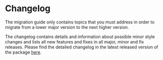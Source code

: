 # Changelog

The migration guide only contains topics that you must address in order to migrate from a lower major version to the next higher version. 

The changelog contains details and information about possible minor style changes and lists all new features and fixes in all major, minor and fix releases. Please find the detailed changelog in the latest released version of the package [here](https://pub.dev/packages/flex_color_scheme/changelog).
